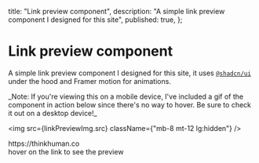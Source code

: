 
  title: "Link preview component",
  description: "A simple link preview component I designed for this site",
  published: true,
};

# Link preview component

A simple link preview component I designed for this site, it uses [`@shadcn/ui`](https://ui.shadcn.com/) under the hood and Framer motion for animations.

<p className={"text-sm lg:hidden"}>
  _Note: If you're viewing this on a mobile device, I've included a gif of the
  component in action below since there's no way to hover. Be sure to check it
  out on a desktop device!_
</p>

<img src={linkPreviewImg.src} className={"mb-8 mt-12 lg:hidden"} />

<div className={"hidden lg:block"}>
  <Experiment>
    <ExperimentContainer>
      <div className="text-white">
        <ExternalLinkWithPreview href="https://thinkhuman.co/" align={"center"}>
          https://thinkhuman.co
        </ExternalLinkWithPreview>
      </div>
      <div className={"opacity-50"}>hover on the link to see the preview</div>
    </ExperimentContainer>
  </Experiment>
</div>
